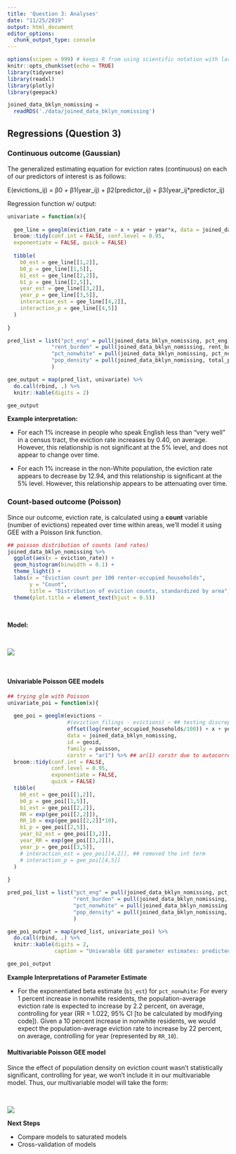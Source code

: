 ```yaml
---
title: 'Question 3: Analyses'
date: "11/25/2019"
output: html_document
editor_options: 
  chunk_output_type: console
---
```


```r
options(scipen = 999) # keeps R from using scientific notation with large GEOIDs
knitr::opts_chunk$set(echo = TRUE)
library(tidyverse)
library(readxl)
library(plotly)
library(geepack)

joined_data_bklyn_nomissing = 
  readRDS('./data/joined_data_bklyn_nomissing')
```

## Regressions (Question 3)

### Continuous outcome (Gaussian)
The generalized estimating equation for eviction rates (continuous) on each of our predictors of interest is as follows:

E(evictions_ij) = β0 + β1(year_ij) + β2(predictor_ij) + β3(year_ij*predictor_ij)

Regression function w/ output:
```r
univariate = function(x){
  
  gee_line = geeglm(eviction_rate ~ x + year + year*x, data = joined_data_bklyn_nomissing, id = geoid, family = gaussian, corstr = "unstructured") %>%
  broom::tidy(conf.int = FALSE, conf.level = 0.95,
  exponentiate = FALSE, quick = FALSE)
  
  tibble(
    b0_est = gee_line[[1,2]],
    b0_p = gee_line[[1,5]],
    b1_est = gee_line[[2,2]],
    b1_p = gee_line[[2,5]],
    year_est = gee_line[[3,2]],
    year_p = gee_line[[3,5]],
    interaction_est = gee_line[[4,2]],
    interaction_p = gee_line[[4,5]]
  )
  
}

pred_list = list("pct_eng" = pull(joined_data_bklyn_nomissing, pct_eng), 
              "rent_burden" = pull(joined_data_bklyn_nomissing, rent_burden), 
              "pct_nonwhite" = pull(joined_data_bklyn_nomissing, pct_nonwhite_racedata), 
              "pop_density" = pull(joined_data_bklyn_nomissing, total_pop_densitydata)
              )

gee_output = map(pred_list, univariate) %>%
  do.call(rbind, .) %>%
  knitr::kable(digits = 2)

gee_output
```

__Example interpretation:__

* For each 1% increase in people who speak English less than "very well" in a census tract, the eviction rate increases by 0.40, on average. However, this relationship is not significant at the 5% level, and does not appear to change over time.

* For each 1% increase in the non-White population, the eviction rate appears to decrease by 12.94, and this relationship is significant at the 5% level. However, this relationship appears to be attenuating over time.

### Count-based outcome (Poisson)

Since our outcome, eviction rate, is calculated using a **count** variable (number of evictions) repeated over time within areas, we'll model it using GEE with a Poisson link function.

```r
## poisson distribution of counts (and rates)
joined_data_bklyn_nomissing %>% 
  ggplot(aes(x = eviction_rate)) + 
  geom_histogram(binwidth = 0.1) +
  theme_light() +
  labs(x = "Eviction count per 100 renter-occupied households",
       y = "Count",
       title = "Distribution of eviction counts, standardized by area") +
  theme(plot.title = element_text(hjust = 0.5))
```

&nbsp;
&nbsp;

**Model:**

<!-- LaTeX code - edit on https://www.codecogs.com/latex/eqneditor.php, then download gif -->

<!-- $$ -->
<!-- (1) \hspace{20mm} log\{E({Y_{ij})}\} = log(n_{ij}) + \beta_0 + \beta_1*year_{ij} + \beta_2*X_{ij} \\ -->
<!-- \hspace{20mm}\\ -->
<!-- \hspace{20mm} \text{Where: }\\ -->
<!-- \hspace{20mm} _{ij}\hspace{2mm} \text{denotes Census Tract \textit{i} and year \textit{j}} \\ -->
<!-- \vspace{.01mm} \\ -->
<!-- \hspace{20mm}E({Y_{ij})} = \text{expected count of evictions} \\ -->
<!-- \hspace{20mm} n_{ij} = \text{offset term (number of renter-occupied housing units)} \\ -->
<!-- \hspace{20mm}X_{ij} = \begin{cases}\text{Area percent of population that speaks English less than "Very Well"} -->
<!-- \\ \text{Mean area rent burden (percentage of household income spent on rent)} -->
<!-- \\ \text{Area percent of population that is nonwhite} -->
<!-- \\ \text{Crude area population density (total population divided by area (mi} ^2) -->
<!-- \end{cases}\\ -->
<!-- $$ -->

&nbsp; 
&nbsp;

![](./images/eq1.gif)

&nbsp;
&nbsp;


#### Univariable Poisson GEE models

```r
## trying glm with Poisson
univariate_poi = function(x){
  
  gee_poi = geeglm(evictions ~ 
                   #(eviction_filings - evictions) ~ ## testing discrepancy in rate as outcome - subtracted counts, kept offset
                   offset(log(renter_occupied_households/100)) + x + years_since_2010, ## here i removed the int term
                   data = joined_data_bklyn_nomissing, 
                   id = geoid, 
                   family = poisson, 
                   corstr = "ar1") %>% ## ar(1) corstr due to autocorrelation in data across time
  broom::tidy(conf.int = FALSE,
              conf.level = 0.95,
              exponentiate = FALSE,
              quick = FALSE)
  tibble(
    b0_est = gee_poi[[1,2]],
    b0_p = gee_poi[[1,5]],
    b1_est = gee_poi[[2,2]],
    RR = exp(gee_poi[[2,2]]),
    RR_10 = exp(gee_poi[[2,2]]*10),
    b1_p = gee_poi[[2,5]],
    year_b2_est = gee_poi[[3,2]],
    year_RR = exp(gee_poi[[3,2]]),
    year_p = gee_poi[[3,5]],
    # interaction_est = gee_poi[[4,2]], ## removed the int term
    # interaction_p = gee_poi[[4,5]]
  )
  
}

pred_poi_list = list("pct_eng" = pull(joined_data_bklyn_nomissing, pct_eng), 
                     "rent_burden" = pull(joined_data_bklyn_nomissing, rent_burden), 
                     "pct_nonwhite" = pull(joined_data_bklyn_nomissing, pct_nonwhite_racedata), 
                     "pop_density" = pull(joined_data_bklyn_nomissing, total_pop_densitydata)
                     )

gee_poi_output = map(pred_list, univariate_poi) %>%
  do.call(rbind, .) %>%
  knitr::kable(digits = 2,
               caption = "Univarable GEE parameter estimates: predicted change in rate of evictions (standardized by area-specific number of renter-occupied households)")

gee_poi_output
```

__Example Interpretations of Parameter Estimate__

  * For the exponentiated beta estimate (`b1_est`) for `pct_nonwhite`: For every 1 percent increase in nonwhite residents, the population-average eviction rate is expected to increase by 2.2 percent, on average, controlling for year (RR = 1.022, 95% CI [to be calculated by modifying code]). Given a 10 percent increase in nonwhite residents, we would expect the population-average eviction rate to increase by 22 percent, on average, controlling for year (represented by `RR_10`).

#### Multivariable Poisson GEE model

Since the effect of population density on eviction count wasn't statistically significant, controlling for year, we won't include it in our multivariable model. Thus, our multivariable model will take the form:

&nbsp;
&nbsp;

<!-- $$ -->
<!-- (2) \hspace{1mm} log\{E({Y_{ij})}\} = log(n_{ij}) + \beta_0 + \beta_1*X_{1ij} + \beta_2*X_{2ij} + \beta_3*X_{3ij} + \beta_4*year_{ij} \\ -->
<!-- \hspace{20mm}\\ -->
<!-- \hspace{20mm} \text{Where: }\\ -->
<!-- \hspace{20mm}X_{(k)ij}, \text{where \textit{k} = \begin{cases}\text{1: Area percent of population that speaks English less than "Very Well"} -->
<!-- \\ \text{2: Mean area rent burden (percentage of household income spent on rent)} -->
<!-- \\ \text{3: Area percent of population that is nonwhite} -->
<!-- \end{cases}\\ -->
<!-- $$ -->

![](./images/eq2.gif)

__Next Steps__

  * Compare models to saturated models
  * Cross-validation of models

